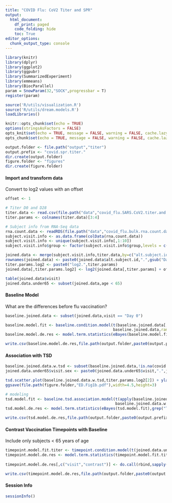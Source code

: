 ```yaml
---
title: "COVID Flu: CoV2 Titer and SPR"
output:
  html_document:
    df_print: paged
    code_folding: hide
    toc: True
editor_options:
  chunk_output_type: console
---
```


```r
library(knitr)
library(dplyr)
library(ggplot2)
library(ggpubr)
library(SummarizedExperiment)
library(emmeans)
library(BiocParallel)
param = SnowParam(32,"SOCK",progressbar = T)
register(param)

source('R/utils/visualization.R')
source('R/utils/dream.models.R')
loadLibraries()

knitr::opts_chunk$set(echo = TRUE)
options(stringsAsFactors = FALSE)
opts_knit$set(echo = TRUE, message = FALSE, warning = FALSE, cache.lazy = FALSE, out.width=900)
opts_chunk$set(echo = TRUE, message = FALSE, warning = FALSE, cache.lazy = FALSE, out.width=900)

output.folder <- file.path("output","titer")
output.prefix <- "covid.spr.titer."
dir.create(output.folder)
figure.folder <- "figures"
dir.create(figure.folder)
```

#### Import and transform data
Convert to log2 values with an offset
```r
offset <- 1

# Titer D0 and D28
titer.data <- read.csv(file.path("data","covid_flu.SARS.CoV2.titer.and.avidity.data.csv"),check.names = F,na.strings = "")
titer.params <- colnames(titer.data)[3:4]

# Subject info from RNA-Seq data
rna.count.data <- readRDS(file.path("data","covid_flu.bulk.rna.count.data.RDS"))
subject.visit.info <- as.data.frame(colData(rna.count.data))
subject.visit.info <- unique(subject.visit.info[,1:10])
subject.visit.info$group <- factor(subject.visit.info$group,levels = c("HC","COVR"))

joined.data <- merge(subject.visit.info,titer.data,by=c("alt.subject.id","visit"))
rownames(joined.data) <- paste0(joined.data$alt.subject.id,".",gsub("Day ","D",joined.data$visit))
titer.params.log2 <- paste0("log2.",titer.params)
joined.data[,titer.params.log2] <- log2(joined.data[,titer.params] + offset)

table(joined.data$visit)
joined.data.under65 <- subset(joined.data,age < 65)
```

#### Baseline Model
What are the differences before flu vaccination?
```r
baseline.joined.data <- subset(joined.data,visit == "Day 0")

baseline.model.fit <- baseline.condition.model(t(baseline.joined.data[,titer.params.log2]),
                                               baseline.joined.data,random.effects = NA,bayes = F)
baseline.model.de.res <- model.term.statistics(eBayes(baseline.model.fit),c("COVR.v.HC","COVR.male.v.female","COVR.m","COVR.f"))

write.csv(baseline.model.de.res,file.path(output.folder,paste0(output.prefix,"difference.at.baseline.csv")),row.names = F)
```

#### Association with TSD
```r
baseline.joined.data.w.tsd <- subset(baseline.joined.data,!is.na(covid.diagnosis.start.date.to.sample.drawn))
joined.data.under65$visit.sex <- paste0(joined.data.under65$visit,".",joined.data.under65$sex)

tsd.scatter.plot(baseline.joined.data.w.tsd,titer.params.log2[2]) + ylab("log2 USA-WA1 IC50")
ggsave(file.path(figure.folder,"ED.Fig1b.pdf"),width=4.5,height=3)

# modeling
tsd.model.fit <- baseline.tsd.association.model(t(apply(baseline.joined.data.w.tsd[,c(titer.params)],2,rank)),
                                                baseline.joined.data.w.tsd,random.effects = NA,bayes=F)
tsd.model.de.res <- model.term.statistics(eBayes(tsd.model.fit),grep("TSD",colnames(tsd.model.fit$coefficients),value=T))

write.csv(tsd.model.de.res,file.path(output.folder,paste0(output.prefix,"tsd.association.at.baseline.csv")),row.names = F)

```

#### Contrast Vaccination Timepoints with Baseline
Include only subjects < 65 years of age
```r
timepoint.model.fit.titer <- timepoint.condition.model(t(joined.data.under65[,c(titer.params.log2)]),joined.data.under65,c("Day 0"))
timepoint.model.de.res <- model.term.statistics(timepoint.model.fit.titer,grep("sex.diff$|COVR.v.HC$|COVR.[mf]$|sub.baseline$|v.baseline",
                                                                         colnames(timepoint.model.fit.titer$coefficients),value = T))
timepoint.model.de.res[,c("visit","contrast")] <- do.call(rbind,sapply(timepoint.model.de.res$term,stringi::stri_split_fixed,pattern=".",n=2))

write.csv(timepoint.model.de.res,file.path(output.folder,paste0(output.prefix,"timepoint.diff.sub.baseline.under65.csv")),row.names = F)

```

#### Session Info
```r
sessionInfo()
```